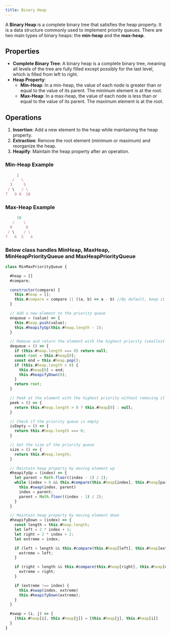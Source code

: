 ```yaml
---
title: Binary Heap
---
```

A **Binary Heap** is a complete binary tree that satisfies the heap property. It is a data structure commonly used to implement priority queues. There are two main types of binary heaps: the **min-heap** and the **max-heap**.

## Properties

- **Complete Binary Tree**: A binary heap is a complete binary tree, meaning all levels of the tree are fully filled except possibly for the last level, which is filled from left to right.
- **Heap Property**:
  - **Min-Heap**: In a min-heap, the value of each node is greater than or equal to the value of its parent. The minimum element is at the root.
  - **Max-Heap**: In a max-heap, the value of each node is less than or equal to the value of its parent. The maximum element is at the root.

## Operations

1. **Insertion**: Add a new element to the heap while maintaining the heap property.
2. **Extraction**: Remove the root element (minimum or maximum) and reorganize the heap.
3. **Heapify**: Maintain the heap property after an operation.

### Min-Heap Example

```JavaScript
     1
   /   \
  3     5
 / \   / \
7   9 8  10
```

### Max-Heap Example

```JavaScript
     10
   /    \
  9      8
 / \    / \
7   6  5   4
```

### Below class handles MinHeap, MaxHeap, MinHeapPriorityQueue and MaxHeapPriorityQueue

```JavaScript
class MinMaxPriorityQueue {

  #heap = []
  #compare;

  constructor(compare) {
    this.#heap = [];
    this.#compare = compare || ((a, b) => a - b) //By default, keep it MinHeap
  }

  // Add a new element to the priority queue
  enqueue = (value) => {
    this.#heap.push(value);
    this.#heapifyUp(this.#heap.length - 1);
  }

  // Remove and return the element with the highest priority (smallest for min-heap, largest for max-heap)
  dequeue = () => {
    if (this.#heap.length === 0) return null;
    const root = this.#heap[0];
    const end = this.#heap.pop();
    if (this.#heap.length > 0) {
      this.#heap[0] = end;
      this.#heapifyDown(0);
    }
    return root;
  }

  // Peek at the element with the highest priority without removing it
  peek = () => {
    return this.#heap.length > 0 ? this.#heap[0] : null;
  }

  // Check if the priority queue is empty
  isEmpty = () => {
    return this.#heap.length === 0;
  }

  // Get the size of the priority queue
  size = () => {
    return this.#heap.length;
  }

  // Maintain heap property by moving element up
  #heapifyUp = (index) => {
    let parent = Math.floor((index - 1) / 2);
    while (index > 0 && this.#compare(this.#heap[index], this.#heap[parent]) < 0) {
      this.#swap(index, parent)
      index = parent;
      parent = Math.floor((index - 1) / 2);
    }
  }

  // Maintain heap property by moving element down
  #heapifyDown = (index) => {
    const length = this.#heap.length;
    let left = 2 * index + 1;
    let right = 2 * index + 2;
    let extreme = index;

    if (left < length && this.#compare(this.#heap[left], this.#heap[extreme]) < 0) {
      extreme = left;
    }

    if (right < length && this.#compare(this.#heap[right], this.#heap[extreme]) < 0) {
      extreme = right;
    }

    if (extreme !== index) {
      this.#swap(index, extreme)
      this.#heapifyDown(extreme);
    }
  }

  #swap = (i, j) => {
    [this.#heap[i], this.#heap[j]] = [this.#heap[j], this.#heap[i]]
  }
}
```